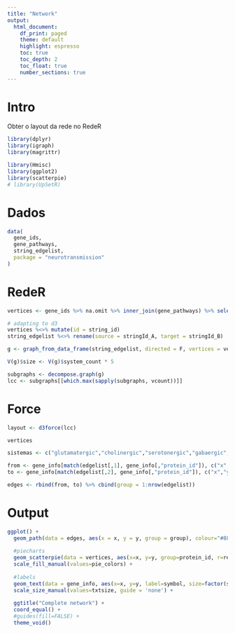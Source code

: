 ```yaml
---
title: "Network"
output:
  html_document:
    df_print: paged
    theme: default
    highlight: espresso
    toc: true
    toc_depth: 2
    toc_float: true
    number_sections: true
---
```

# Intro
Obter o layout da rede no RedeR
```r
library(dplyr)
library(igraph)
library(magrittr)

library(Hmisc)
library(ggplot2)
library(scatterpie)
# library(UpSetR)
```

# Dados
```r
data(
  gene_ids,
  gene_pathways,
  string_edgelist,
  package = "neurotransmission"
)
```

# RedeR
```r
vertices <- gene_ids %>% na.omit %>% inner_join(gene_pathways) %>% select(string_id, everything())

# adapting to d3
vertices %<>% mutate(id = string_id)
string_edgelist %<>% rename(source = stringId_A, target = stringId_B)

g <- graph_from_data_frame(string_edgelist, directed = F, vertices = vertices)

V(g)$size <- V(g)$system_count * 5

subgraphs <- decompose.graph(g)
lcc <- subgraphs[[which.max(sapply(subgraphs, vcount))]]
```

# Force
```r
layout <- d3force(lcc)

vertices

sistemas <- c("glutamatergic","cholinergic","serotonergic","gabaergic","dopaminergic")

from <- gene_info[match(edgelist[,1], gene_info[,"protein_id"]), c("x","y")]
to <- gene_info[match(edgelist[,2], gene_info[,"protein_id"]), c("x","y")]

edges <- rbind(from, to) %>% cbind(group = 1:nrow(edgelist))
```

# Output
```r
ggplot() +
  geom_path(data = edges, aes(x = x, y = y, group = group), colour="#888888", size=0.1) +
  
  #piecharts
  geom_scatterpie(data = vertices, aes(x=x, y=y, group=protein_id, r=resize), cols = new_names, color=NA) +
  scale_fill_manual(values=pie_colors) +
  
  #labels
  geom_text(data = gene_info, aes(x=x, y=y, label=symbol, size=factor(size)), vjust = 0, nudge_y = gene_info[,"resize"]+6, alpha=0.75) +
  scale_size_manual(values=txtsize, guide = 'none') +
    
  ggtitle("Complete network") +
  coord_equal() +
  #guides(fill=FALSE) +
  theme_void()
```
